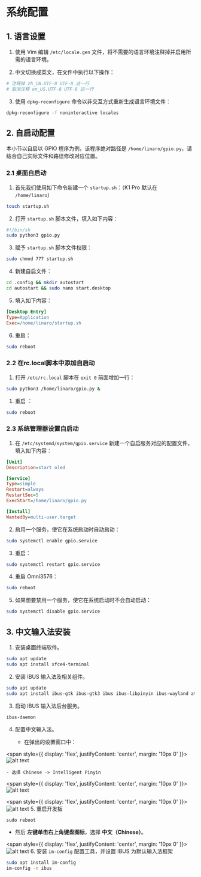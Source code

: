 # 系统配置 

## 1. 语言设置

1. 使用 Vim 编辑 `/etc/locale.gen` 文件，将不需要的语言环境注释掉并启用所需的语言环境。

2. 中文切换成英文，在文件中执行以下操作：

```bash
# 注释掉 zh_CN.UTF-8 UTF-8 这一行
# 取消注释 en_US.UTF-8 UTF-8 这一行
```

3. 使用 `dpkg-reconfigure` 命令以非交互方式重新生成语言环境文件：

```bash
dpkg-reconfigure -f noninteractive locales
```

## 2. 自启动配置

本小节以自启以 GPIO 程序为例，该程序绝对路径是 `/home/linaro/gpio.py`，请结合自己实际文件和路径修改对应位置。

### 2.1 桌面自启动

1. 首先我们使用如下命令新建一个 `startup.sh`：（K1 Pro 默认在 `/home/linaro`）

```bash
touch startup.sh
```

2. 打开 `startup.sh` 脚本文件，填入如下内容：

```bash
#!/bin/sh
sudo python3 gpio.py
```

3. 赋予 `startup.sh` 脚本文件权限：

```bash
sudo chmod 777 startup.sh
```

4. 新建自启文件：

```bash
cd .config && mkdir autostart
cd autostart && sudo nano start.desktop
```

5. 填入如下内容：

```ini
[Desktop Entry]
Type=Application
Exec=/home/linaro/startup.sh
```

6. 重启：

```bash
sudo reboot
```

### 2.2 在rc.local脚本中添加自启动

1. 打开 `/etc/rc.local` 脚本在 `exit 0` 前面增加一行：

```bash
sudo python3 /home/linaro/gpio.py &
```

1. 重启 ：

```bash
sudo reboot
```

### 2.3 系统管理器设置自启动

1. 在 `/etc/systemd/system/gpio.service` 新建一个自启服务对应的配置文件，填入如下内容：

```ini
[Unit]
Description=start oled

[Service]
Type=simple
Restart=always
RestartSec=5
ExecStart=/home/linaro/gpio.py

[Install]
WantedBy=multi-user.target
```

2. 启用一个服务，使它在系统启动时自动启动：

```bash
sudo systemctl enable gpio.service
```

3. 重启：

```bash
sudo systemctl restart gpio.service
```

4. 重启 Omni3576：

```bash
sudo reboot
```

5. 如果想要禁用一个服务，使它在系统启动时不会自动启动：

```bash
sudo systemctl disable gpio.service
```

## 3. 中文输入法安装

1. 安装桌面终端软件。

```bash
sudo apt update
sudo apt install xfce4-terminal
```

2. 安装 IBUS 输入法及相关组件。

```bash
sudo apt update
sudo apt install ibus-gtk ibus-gtk3 ibus ibus-libpinyin ibus-wayland at-spi2-core
```

3. 启动 IBUS 输入法后台服务。

```bash
ibus-daemon
```

4. 配置中文输入法。

   - 在弹出的设置窗口中：

<span style={{ 
  display: 'flex', 
  justifyContent: 'center',
  margin: '10px 0'
}}>
    ![alt text](image.png)
</span>

    - 选择 Chinese -> Intelligent Pinyin

<span style={{ 
  display: 'flex', 
  justifyContent: 'center',
  margin: '10px 0'
}}>
    ![alt text](image-1.png)
</span>

<span style={{ 
  display: 'flex', 
  justifyContent: 'center',
  margin: '10px 0'
}}>
    ![alt text](image-2.png)
</span>
5. 重启开发板
   ```
   sudo reboot
   ```

   - 然后 **左键单击右上角键盘图标**，选择 **中文（Chinese）**。

<span style={{ 
  display: 'flex', 
  justifyContent: 'center',
  margin: '10px 0'
}}>
    ![alt text](image-3.png)
</span>
6. 安装 `im-config` 配置工具，并设置 IBUS 为默认输入法框架

```bash
sudo apt install im-config
im-config -n ibus
```
